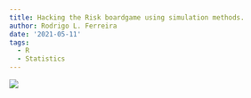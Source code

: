 ```yaml
---
title: Hacking the Risk boardgame using simulation methods.
author: Rodrigo L. Ferreira
date: '2021-05-11'
tags:
  - R
  - Statistics
---
```



![](images/pexels-masood-aslami-4052295.jpg)
